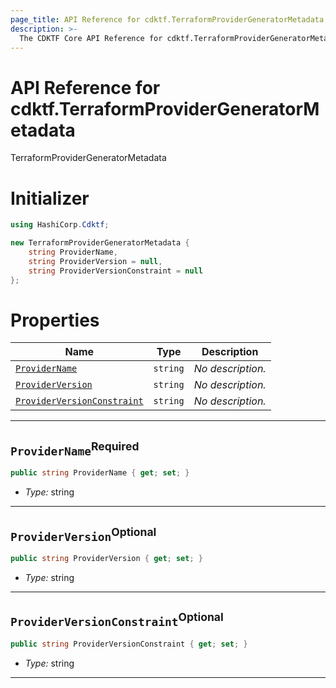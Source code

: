 ```yaml
---
page_title: API Reference for cdktf.TerraformProviderGeneratorMetadata
description: >-
  The CDKTF Core API Reference for cdktf.TerraformProviderGeneratorMetadata.
---
```


<!-- This file is generated through yarn generate-docs -->

# API Reference for cdktf.TerraformProviderGeneratorMetadata

   TerraformProviderGeneratorMetadata <a name="TerraformProviderGeneratorMetadata" id="cdktf.TerraformProviderGeneratorMetadata"></a>
  
  # Initializer <a name="Initializer" id="cdktf.TerraformProviderGeneratorMetadata.Initializer"></a>
  
  ```csharp
  using HashiCorp.Cdktf;
  
  new TerraformProviderGeneratorMetadata {
      string ProviderName,
      string ProviderVersion = null,
      string ProviderVersionConstraint = null
  };
  ```
  
  # Properties <a name="Properties" id="Properties"></a>
  
  | **Name** | **Type** | **Description** |
  | --- | --- | --- |
  | <code><a href="#cdktf.TerraformProviderGeneratorMetadata.property.providerName">ProviderName</a></code> | <code>string</code> | *No description.* |
  | <code><a href="#cdktf.TerraformProviderGeneratorMetadata.property.providerVersion">ProviderVersion</a></code> | <code>string</code> | *No description.* |
  | <code><a href="#cdktf.TerraformProviderGeneratorMetadata.property.providerVersionConstraint">ProviderVersionConstraint</a></code> | <code>string</code> | *No description.* |
  
  ---
  
  ## `ProviderName`<sup>Required</sup> <a name="ProviderName" id="cdktf.TerraformProviderGeneratorMetadata.property.providerName"></a>
  
  ```csharp
  public string ProviderName { get; set; }
  ```
  
  - *Type:* string
  
  ---
  
  ## `ProviderVersion`<sup>Optional</sup> <a name="ProviderVersion" id="cdktf.TerraformProviderGeneratorMetadata.property.providerVersion"></a>
  
  ```csharp
  public string ProviderVersion { get; set; }
  ```
  
  - *Type:* string
  
  ---
  
  ## `ProviderVersionConstraint`<sup>Optional</sup> <a name="ProviderVersionConstraint" id="cdktf.TerraformProviderGeneratorMetadata.property.providerVersionConstraint"></a>
  
  ```csharp
  public string ProviderVersionConstraint { get; set; }
  ```
  
  - *Type:* string
  
  ---
  
